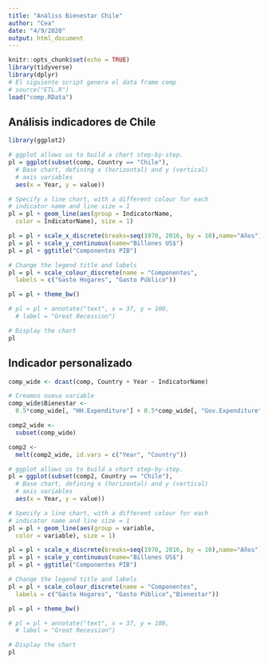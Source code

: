 ```yaml
---
title: "Análiss Bienestar Chile"
author: "Cea"
date: "4/9/2020"
output: html_document
---
```


```r
knitr::opts_chunk$set(echo = TRUE)
library(tidyverse)
library(dplyr)
# El siguiente script genera el data frame comp
# source("ETL.R")
load("comp.RData")
```

## Análisis indicadores de Chile

```r
library(ggplot2)

# ggplot allows us to build a chart step-by-step.
pl = ggplot(subset(comp, Country == "Chile"),
  # Base chart, defining x (horizontal) and y (vertical) 
  # axis variables
  aes(x = Year, y = value))

# Specify a line chart, with a different colour for each 
# indicator name and line size = 1
pl = pl + geom_line(aes(group = IndicatorName, 
  color = IndicatorName), size = 1)

pl = pl + scale_x_discrete(breaks=seq(1970, 2016, by = 10),name="Años")
pl = pl + scale_y_continuous(name="Billones US$")
pl = pl + ggtitle("Componentes PIB")

# Change the legend title and labels
pl = pl + scale_colour_discrete(name = "Componentes",
  labels = c("Gasto Hogares", "Gasto Público")) 

pl = pl + theme_bw()

# pl = pl + annotate("text", x = 37, y = 100,
  # label = "Great Recession")

# Display the chart
pl
```


## Indicador personalizado

```r
comp_wide <- dcast(comp, Country + Year ~ IndicatorName)

# Creamos nueva variable
comp_wide$Bienestar <- 
  0.5*comp_wide[, "HH.Expenditure"] + 0.5*comp_wide[, "Gov.Expenditure"]

comp2_wide <- 
  subset(comp_wide)

comp2 <-
  melt(comp2_wide, id.vars = c("Year", "Country"))
```

```r
# ggplot allows us to build a chart step-by-step.
pl = ggplot(subset(comp2, Country == "Chile"),
  # Base chart, defining x (horizontal) and y (vertical) 
  # axis variables
  aes(x = Year, y = value))

# Specify a line chart, with a different colour for each 
# indicator name and line size = 1
pl = pl + geom_line(aes(group = variable, 
  color = variable), size = 1)

pl = pl + scale_x_discrete(breaks=seq(1970, 2016, by = 10),name="Años")
pl = pl + scale_y_continuous(name="Billones US$")
pl = pl + ggtitle("Componentes PIB")

# Change the legend title and labels
pl = pl + scale_colour_discrete(name = "Componentes",
  labels = c("Gasto Hogares", "Gasto Público","Bienestar")) 

pl = pl + theme_bw()

# pl = pl + annotate("text", x = 37, y = 100,
  # label = "Great Recession")

# Display the chart
pl
```

